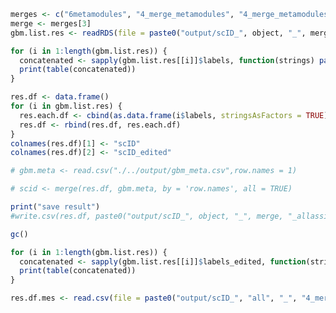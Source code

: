 ```r
merges <- c("6metamodules", "4_merge_metamodules", "4_merge_metamodules_3celltypes", "4_merge_metamodules_mes")
merge <- merges[3]
gbm.list.res <- readRDS(file = paste0("output/scID_", object, "_", merge, "_allassigned"))
```



```r
for (i in 1:length(gbm.list.res)) {
  concatenated <- sapply(gbm.list.res[[i]]$labels, function(strings) paste(strings, collapse = " "))
  print(table(concatenated))
}
```



```r
res.df <- data.frame()
for (i in gbm.list.res) {
  res.each.df <- cbind(as.data.frame(i$labels, stringsAsFactors = TRUE), as.data.frame(i$labels_edited, stringsAsFactors = TRUE), data.frame(t(i$scores)))
  res.df <- rbind(res.df, res.each.df)
}
colnames(res.df)[1] <- "scID"
colnames(res.df)[2] <- "scID_edited"
```


```r
# gbm.meta <- read.csv("./../output/gbm_meta.csv",row.names = 1)
```


```r
# scid <- merge(res.df, gbm.meta, by = 'row.names', all = TRUE)
```


```r
print("save result")
#write.csv(res.df, paste0("output/scID_", object, "_", merge, "_allassigned", ".csv"), row.names = TRUE)
```

```r
gc()
```

```r
for (i in 1:length(gbm.list.res)) {
  concatenated <- sapply(gbm.list.res[[i]]$labels_edited, function(strings) paste(strings, collapse = " "))
  print(table(concatenated))
}
```

```r
res.df.mes <- read.csv(file = paste0("output/scID_", "all", "_", "4_merge_metamodules_mes", "_allassigned.csv"))


```

